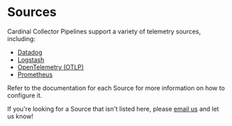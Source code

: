 # Sources

Cardinal Collector Pipelines support a variety of telemetry sources, including:

- [Datadog](./sources/datadog)
- [Logstash](./sources/logstash)
- [OpenTelemetry (OTLP)](./sources/opentelemetry)
- [Prometheus](./sources/prometheus)

Refer to the documentation for each Source for more information on how to configure it.

If you're looking for a Source that isn't listed here, please [email us](mailto:support@cardinalhq.io) and let us know!